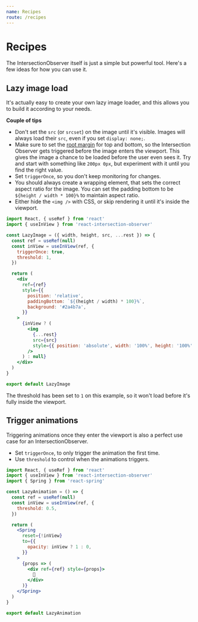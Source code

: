 ```yaml
---
name: Recipes
route: /recipes
---
```



# Recipes

The IntersectionObserver itself is just a simple but powerful tool. Here's a few
ideas for how you can use it.

## Lazy image load

It's actually easy to create your own lazy image loader, and this allows you to
build it according to your needs.

**Couple of tips**

- Don't set the `src` (or `srcset`) on the image until it's visible. Images will
  always load their `src`, even if you set `display: none;`.
- Make sure to set the
  [root margin](https://developer.mozilla.org/en-US/docs/Web/API/IntersectionObserver/rootMargin)
  for top and bottom, so the Intersection Observer gets triggered before the
  image enters the viewport. This gives the image a chance to be loaded before
  the user even sees it. Try and start with something like `200px 0px`, but
  experiment with it until you find the right value.
- Set `triggerOnce`, so you don't keep monitoring for changes.
- You should always create a wrapping element, that sets the correct aspect
  ratio for the image. You can set the padding bottom to be
  `${height / width * 100}%` to maintain aspect ratio.
- Either hide the `<img />` with CSS, or skip rendering it until it's inside the
  viewport.

```jsx
import React, { useRef } from 'react'
import { useInView } from 'react-intersection-observer'

const LazyImage = ({ width, height, src, ...rest }) => {
  const ref = useRef(null)
  const inView = useInView(ref, {
    triggerOnce: true,
    threshold: 1,
  })

  return (
    <div
      ref={ref}
      style={{
        position: 'relative',
        paddingBottom: `${(height / width) * 100}%`,
        background: '#2a4b7a',
      }}
    >
      {inView ? (
        <img
          {...rest}
          src={src}
          style={{ position: 'absolute', width: '100%', height: '100%' }}
        />
      ) : null}
    </div>
  )
}

export default LazyImage
```

<Playground>
  <p>
    The threshold has been set to <code>1</code> on this example, so it won't
    load before it's fully inside the viewport.
  </p>
  <LazyImage
    src="https://assets.imgix.net/unsplash/mountains.jpg?auto=format&w=900&usm=20"
    alt="Mountainrange"
    width={900}
    height={506}
  />
</Playground>

## Trigger animations

Triggering animations once they enter the viewport is also a perfect use case
for an IntersectionObserver. 

- Set `triggerOnce`, to only trigger the animation the first time.
- Use `threshold` to control when the animations triggers.

```jsx
import React, { useRef } from 'react'
import { useInView } from 'react-intersection-observer'
import { Spring } from 'react-spring'

const LazyAnimation = () => {
  const ref = useRef(null)
  const inView = useInView(ref, {
    threshold: 0.5,
  })

  return (
    <Spring
      reset={!inView}
      to={{
        opacity: inView ? 1 : 0,
      }}
    >
      {props => (
        <div ref={ref} style={props}>
          👋
        </div>
      )}
    </Spring>
  )
}

export default LazyAnimation
```

<Playground>
  <LazyAnimation />
</Playground>
